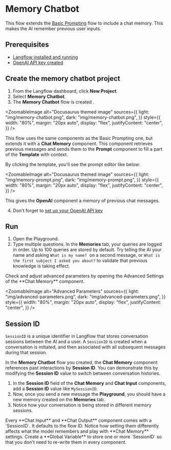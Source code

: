 
# Memory Chatbot

This flow extends the [Basic Prompting](./basic-prompting) flow to include a chat memory. This makes the AI remember previous user inputs.

## Prerequisites

- [Langflow installed and running](../getting-started/install-langflow)
- [OpenAI API key created](https://platform.openai.com)

## Create the memory chatbot project

1. From the Langflow dashboard, click **New Project**.
2. Select **Memory Chatbot**.
3. The **Memory Chatbot** flow is created .

<ZoomableImage
  alt="Docusaurus themed image"
  sources={{
    light: "img/memory-chatbot.png",
    dark: "img/memory-chatbot.png",
  }}
  style={{
    width: "80%",
    margin: "20px auto",
    display: "flex",
    justifyContent: "center",
  }}
/>

This flow uses the same components as the Basic Prompting one, but extends it with a **Chat Memory** component. This component retrieves previous messages and sends them to the **Prompt** component to fill a part of the **Template** with context.

By clicking the template, you'll see the prompt editor like below:

<ZoomableImage
  alt="Docusaurus themed image"
  sources={{
    light: "img/memory-prompt.png",
    dark: "img/memory-prompt.png",
  }}
  style={{
    width: "80%",
    margin: "20px auto",
    display: "flex",
    justifyContent: "center",
  }}
/>

This gives the **OpenAI** component a memory of previous chat messages.

4. Don't forget to [set up your OpenAI API key](/starter-projects/basic-prompting#open-ai)

## Run

1. Open the Playground.
2. Type multiple questions. In the **Memories** tab, your queries are logged in order. Up to 100 queries are stored by default. Try telling the AI your name and asking `What is my name?`  on a second message, or `What is the first subject I asked you about?` to validate that previous knowledge is taking effect.

<Admonition type="tip">
  Check and adjust advanced parameters by opening the Advanced Settings of the **Chat Memory** component.

<ZoomableImage
  alt="Advanced Parameters"
  sources={{
    light: "img/advanced-parameters.png",
    dark: "img/advanced-parameters.png",
  }}
  style={{
    width: "80%",
    margin: "20px auto",
    display: "flex",
    justifyContent: "center",
  }}
/>
</Admonition>

## Session ID

`SessionID` is a unique identifier in Langflow that stores conversation sessions between the AI and a user. A `SessionID` is created when a conversation is initiated, and then associated with all subsequent messages during that session.

In the **Memory Chatbot** flow you created, the **Chat Memory** component references past interactions by **Session ID**. You can demonstrate this by modifying the **Session ID** value to switch between conversation histories.

1. In the **Session ID** field of the **Chat Memory** and **Chat Input** components, add a **Session ID** value like `MySessionID`.
2. Now, once you send a new message the **Playground**, you should have a new memory created on the **Memories** tab.
3. Notice how your conversation is being stored in different memory sessions.

<Admonition type="note" title="Note">
  Every **Chat Input** and **Chat Output** component comes with a `SessionID`.
  It defaults to the flow ID. Notice how setting them differently affects what
  the model remembers and play with **Chat Memory** settings.
</Admonition>

<Admonition type="tip">
  Create a **Global Variable** to store one or more `SessionID` so that you
  don't need to re-write them in every component.
</Admonition>
